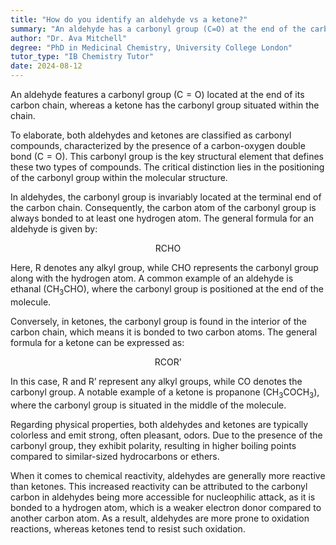 ```yaml
---
title: "How do you identify an aldehyde vs a ketone?"
summary: "An aldehyde has a carbonyl group (C=O) at the end of the carbon chain, while a ketone has it in the middle."
author: "Dr. Ava Mitchell"
degree: "PhD in Medicinal Chemistry, University College London"
tutor_type: "IB Chemistry Tutor"
date: 2024-08-12
---
```


An aldehyde features a carbonyl group ($\text{C}= \text{O}$) located at the end of its carbon chain, whereas a ketone has the carbonyl group situated within the chain.

To elaborate, both aldehydes and ketones are classified as carbonyl compounds, characterized by the presence of a carbon-oxygen double bond ($\text{C} = \text{O}$). This carbonyl group is the key structural element that defines these two types of compounds. The critical distinction lies in the positioning of the carbonyl group within the molecular structure.

In aldehydes, the carbonyl group is invariably located at the terminal end of the carbon chain. Consequently, the carbon atom of the carbonyl group is always bonded to at least one hydrogen atom. The general formula for an aldehyde is given by:

$$
\text{RCHO}
$$

Here, $\text{R}$ denotes any alkyl group, while $\text{CHO}$ represents the carbonyl group along with the hydrogen atom. A common example of an aldehyde is ethanal ($\text{CH}_3\text{CHO}$), where the carbonyl group is positioned at the end of the molecule.

Conversely, in ketones, the carbonyl group is found in the interior of the carbon chain, which means it is bonded to two carbon atoms. The general formula for a ketone can be expressed as:

$$
\text{RCOR'}
$$

In this case, $\text{R}$ and $\text{R'}$ represent any alkyl groups, while $\text{CO}$ denotes the carbonyl group. A notable example of a ketone is propanone ($\text{CH}_3\text{COCH}_3$), where the carbonyl group is situated in the middle of the molecule.

Regarding physical properties, both aldehydes and ketones are typically colorless and emit strong, often pleasant, odors. Due to the presence of the carbonyl group, they exhibit polarity, resulting in higher boiling points compared to similar-sized hydrocarbons or ethers.

When it comes to chemical reactivity, aldehydes are generally more reactive than ketones. This increased reactivity can be attributed to the carbonyl carbon in aldehydes being more accessible for nucleophilic attack, as it is bonded to a hydrogen atom, which is a weaker electron donor compared to another carbon atom. As a result, aldehydes are more prone to oxidation reactions, whereas ketones tend to resist such oxidation.
    